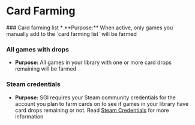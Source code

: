 
# Card Farming

<References>
### Card farming list
* **Purpose:** When active, only games you manually add to the `card farming list` will be farmed

### All games with drops

* **Purpose:** All games in your library with one or more card drops remaining
  will be farmed

### Steam credentials

* **Purpose:** SGI requires your Steam community credentials for the account you
  plan to farm cards on to see if games in your library have card drops
  remaining or not. Read [Steam Credentials](/steam-credentials) for more
  information
</References>
